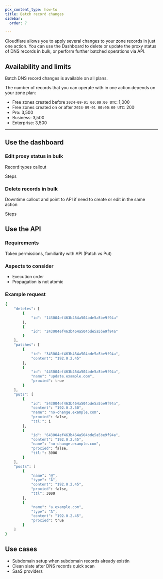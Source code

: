 ```yaml
---
pcx_content_type: how-to
title: Batch record changes
sidebar:
  order: 7

---
```



Cloudflare allows you to apply several changes to your zone records in just one action. You can use the Dashboard to delete or update the <GlossaryTooltip term="proxy status">proxy status</GlossaryTooltip> of DNS records in bulk, or perform further batched operations via API.

## Availability and limits

Batch DNS record changes is available on all plans.

The number of records that you can operate with in one action depends on your zone plan:

- Free zones created before `2024-09-01 00:00:00 UTC`: 1,000
- Free zones created on or after `2024-09-01 00:00:00 UTC`: 200
- Pro: 3,500
- Business: 3,500
- Enterprise: 3,500

---

## Use the dashboard

### Edit proxy status in bulk

Record types callout

Steps

### Delete records in bulk

Downtime callout and point to API if need to create or edit in the same action

Steps

## Use the API

### Requirements

Token permissions, familiarity with API (Patch vs Put)

### Aspects to consider

- Execution order
- Propagation is not atomic

### Example request

```bash
{
    "deletes": [
        {
            "id": "143004ef463b464a504bde5a5be9f94a"
        },
        {
            "id": "243004ef463b464a504bde5a5be9f94a"
        }
    ],
    "patches": [
        {
            "id": "343004ef463b464a504bde5a5be9f94a",
            "content": "192.0.2.45"
        },
        {
            "id": "443004ef463b464a504bde5a5be9f94a",
            "name": "update.example.com",
            "proxied": true
        }
    ],
    "puts": [
        {
            "id": "543004ef463b464a504bde5a5be9f94a",
            "content": "192.0.2.50",
            "name": "no-change.example.com",
            "proxied": false,
            "ttl:": 1
        },
        {
            "id": "643004ef463b464a504bde5a5be9f94a",
            "content": "192.0.2.45",
            "name": "no-change.example.com",
            "proxied": false,
            "ttl:": 3000
        }
    ],
    "posts": [
        {
            "name": "@",
            "type": "A",
            "content": "192.0.2.45",
            "proxied": false,
            "ttl": 3000
        },
        {
            "name": "a.example.com",
            "type": "A",
            "content": "192.0.2.45",
            "proxied": true
        }
    ]
}
```

## Use cases

- Subdomain setup when subdomain records already existin
- Clean slate after DNS records quick scan
- SaaS providers
